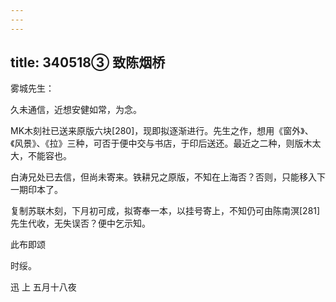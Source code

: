 ```yaml
---
---
---
```

title: 340518③ 致陈烟桥
---




雾城先生：

久未通信，近想安健如常，为念。

MK木刻社已送来原版六块[280]，现即拟逐渐进行。先生之作，想用《窗外》、《风景》、《拉》三种，可否于便中交与书店，于印后送还。最近之二种，则版木太大，不能容也。

白涛兄处已去信，但尚未寄来。铁耕兄之原版，不知在上海否？否则，只能移入下一期印本了。

复制苏联木刻，下月初可成，拟寄奉一本，以挂号寄上，不知仍可由陈南溟[281]先生代收，无失误否？便中乞示知。

此布即颂

时绥。

迅 上 五月十八夜
